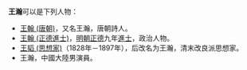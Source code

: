 '''王瀚'''可以是下列人物：
* [[王翰_(唐朝)|王翰 (唐朝)]]，又名王瀚，唐朝詩人。
* [[王翰_(正德進士)|王翰 (正德進士)]]，[[明朝|明朝]][[正德_(明朝)|正德]]九年[[進士|進士]]，政治人物。
* [[王韬_(思想家)|王韬 (思想家)]]（1828年－1897年），后改名为王瀚，清末改良派思想家。
* 王瀚，中國大陸男演員。
{{disambig|H瀚|cat=二字王姓人名消歧义}}